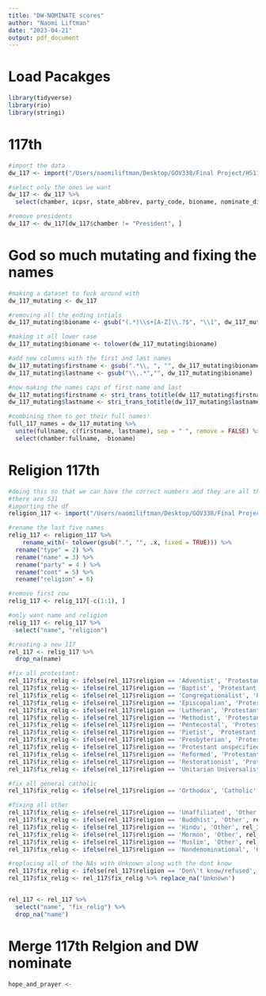 ```yaml
---
title: "DW-NOMINATE scores"
author: "Naomi Liftman"
date: "2023-04-21"
output: pdf_document
---
```

# Load Pacakges
```r
library(tidyverse)
library(rio)
library(stringi)                               
```

# 117th 
```r
#import the data
dw_117 <- import("/Users/naomiliftman/Desktop/GOV338/Final Project/HS117_members.csv")

#select only the ones we want
dw_117 <- dw_117 %>% 
  select(chamber, icpsr, state_abbrev, party_code, bioname, nominate_dim1, )

#remove presidents 
dw_117 <- dw_117[dw_117$chamber != "President", ] 
```

# God so much mutating and fixing the names
```r
#making a dataset to fuck around with 
dw_117_mutating <- dw_117

#removing all the ending intials 
dw_117_mutating$bioname <- gsub("(.*)\\s+[A-Z]\\.?$", "\\1", dw_117_mutating$bioname)

#making it all lower case
dw_117_mutating$bioname <- tolower(dw_117_mutating$bioname)

#add new columns with the first and last names
dw_117_mutating$firstname <- gsub(".*\\, ", "", dw_117_mutating$bioname)   
dw_117_mutating$lastname <- gsub("\\,.*","", dw_117_mutating$bioname)

#now making the names caps of first name and last
dw_117_mutating$firstname <- stri_trans_totitle(dw_117_mutating$firstname) 
dw_117_mutating$lastname <- stri_trans_totitle(dw_117_mutating$lastname)                      

#combining them to get their full names!
full_117_names = dw_117_mutating %>% 
  unite(fullname, c(firstname, lastname), sep = " ", remove = FALSE) %>% 
  select(chamber:fullname, -bioname)

```

# Religion 117th
```r
#doing this so that we can have the correct numbers and they are all the same
#there are 531
#importing the df 
religion_117 <- import("/Users/naomiliftman/Desktop/GOV338/Final Project/117congress.xlsx")

#rename the last five names
relig_117 <- religion_117 %>% 
    rename_with(~ tolower(gsub(".", "", .x, fixed = TRUE))) %>%
  rename("type" = 2) %>% 
  rename("name" = 3) %>% 
  rename("party" = 4 ) %>% 
  rename("cont" = 5) %>% 
  rename("religion" = 6)

#remove first row
relig_117 <- relig_117[-c(1:1), ]

#only want name and religion
relig_117 <- relig_117 %>% 
  select("name", "religion")

#creating a new 117
rel_117 <- relig_117 %>% 
  drop_na(name)

#fix all protestant:
rel_117$fix_relig <- ifelse(rel_117$religion == 'Adventist', 'Protestant', rel_117$religion)
rel_117$fix_relig <- ifelse(rel_117$religion == 'Baptist', 'Protestant', rel_117$fix_relig)
rel_117$fix_relig <- ifelse(rel_117$religion == 'Congregationalist', 'Protestant', rel_117$fix_relig)
rel_117$fix_relig <- ifelse(rel_117$religion == 'Episcopalian', 'Protestant', rel_117$fix_relig)
rel_117$fix_relig <- ifelse(rel_117$religion == 'Lutheran', 'Protestant', rel_117$fix_relig)
rel_117$fix_relig <- ifelse(rel_117$religion == 'Methodist', 'Protestant', rel_117$fix_relig)
rel_117$fix_relig <- ifelse(rel_117$religion == 'Pentecostal', 'Protestant', rel_117$fix_relig)
rel_117$fix_relig <- ifelse(rel_117$religion == 'Pietist', 'Protestant', rel_117$fix_relig)
rel_117$fix_relig <- ifelse(rel_117$religion == 'Presbyterian', 'Protestant', rel_117$fix_relig)
rel_117$fix_relig <- ifelse(rel_117$religion == 'Protestant unspecified', 'Protestant', rel_117$fix_relig)
rel_117$fix_relig <- ifelse(rel_117$religion == 'Reformed', 'Protestant', rel_117$fix_relig)
rel_117$fix_relig <- ifelse(rel_117$religion == 'Restorationist', 'Protestant', rel_117$fix_relig)
rel_117$fix_relig <- ifelse(rel_117$religion == 'Unitarian Universalist', 'Protestant', rel_117$fix_relig)

#fix all general catholic
rel_117$fix_relig <- ifelse(rel_117$religion == 'Orthodox', 'Catholic', rel_117$fix_relig)

#fixing all other
rel_117$fix_relig <- ifelse(rel_117$religion == 'Unaffiliated', 'Other', rel_117$fix_relig)
rel_117$fix_relig <- ifelse(rel_117$religion == 'Buddhist', 'Other', rel_117$fix_relig)
rel_117$fix_relig <- ifelse(rel_117$religion == 'Hindu', 'Other', rel_117$fix_relig)
rel_117$fix_relig <- ifelse(rel_117$religion == 'Mormon', 'Other', rel_117$fix_relig)
rel_117$fix_relig <- ifelse(rel_117$religion == 'Muslim', 'Other', rel_117$fix_relig)
rel_117$fix_relig <- ifelse(rel_117$religion == 'Nondenominational', 'Other', rel_117$fix_relig)

#replacing all of the NAs with Unknown along with the dont know
rel_117$fix_relig <- ifelse(rel_117$religion == 'Don\'t know/refused', 'Unknown', rel_117$fix_relig)
rel_117$fix_relig <- rel_117$fix_relig %>% replace_na('Unknown')


rel_117 <- rel_117 %>% 
  select("name", "fix_relig") %>% 
  drop_na("name")
```

# Merge 117th Relgion and DW nominate
```r
hope_and_prayer <- 
```





